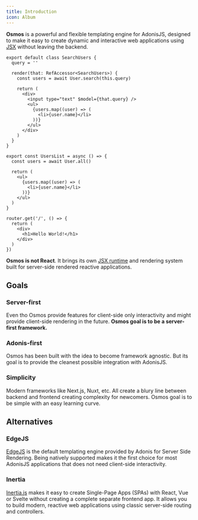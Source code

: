 ```yaml
---
title: Introduction
icon: Album
---
```


**Osmos** is a powerful and flexible templating engine for AdonisJS, designed to make it easy to create dynamic and interactive web applications using [JSX](https://www.typescriptlang.org/docs/handbook/jsx.html) without leaving the backend.

```tsx tab="Class components"
export default class SearchUsers {
  query = ''

  render(that: RefAccessor<SearchUsers>) {
    const users = await User.search(this.query)

    return (
      <div>
        <input type="text" $model={that.query} />
        <ul>
          {users.map((user) => (
            <li>{user.name}</li>
          ))}
        </ul>
      </div>
    )
  }
}
```

```tsx tab="Async components"
export const UsersList = async () => {
  const users = await User.all()

  return (
    <ul>
      {users.map((user) => (
        <li>{user.name}</li>
      ))}
    </ul>
  )
}
```

```tsx tab="Render as JSX"
router.get('/', () => {
  return (
    <div>
      <h1>Hello World!</h1>
    </div>
  )
})
```

<Callout>

**Osmos is not React**. It brings its own [JSX runtime](https://www.typescriptlang.org/docs/handbook/jsx.html) and rendering system built for server-side rendered reactive applications.

</Callout>

## Goals

### Server-first

Even tho Osmos provide features for client-side only interactivity and might provide client-side rendering in the future. **Osmos goal is to be a server-first framework.**

### Adonis-first

Osmos has been built with the idea to become framework agnostic. But its goal is to provide the cleanest possible integration with AdonisJS.

### Simplicity

Modern frameworks like Next.js, Nuxt, etc. All create a blury line between backend and frontend creating complexity for newcomers. Osmos goal is to be simple with an easy learning curve.

## Alternatives

### EdgeJS

[EdgeJS](https://docs.adonisjs.com/guides/views-and-templates/edgejs) is the default templating engine provided by Adonis for Server Side Rendering. Being natively supported makes it the first choice for most AdonisJS applications that does not need client-side interactivity.

### Inertia

[Inertia.js](https://docs.adonisjs.com/guides/views-and-templates/inertia) makes it easy to create Single-Page Apps (SPAs) with React, Vue or Svelte without creating a complete separate frontend app. It allows you to build modern, reactive web applications using classic server-side routing and controllers.
